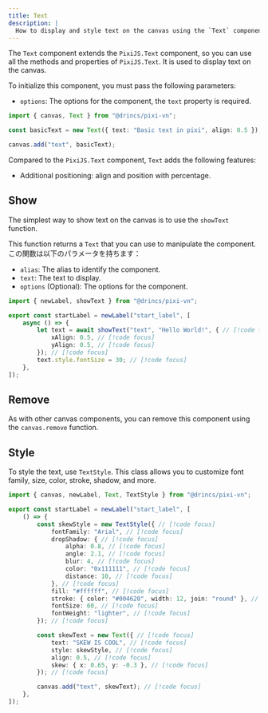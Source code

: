 ```yaml
---
title: Text
description: |
  How to display and style text on the canvas using the `Text` component. Covers `showText`, `TextStyle`, removal, and positioning features.
---
```



The `Text` component extends the `PixiJS.Text` component, so you can use all the methods and properties of `PixiJS.Text`. It is used to display text on the canvas.

To initialize this component, you must pass the following parameters:

* `options`: The options for the component, the `text` property is required.

```ts
import { canvas, Text } from "@drincs/pixi-vn";

const basicText = new Text({ text: "Basic text in pixi", align: 0.5 });

canvas.add("text", basicText);
```

Compared to the `PixiJS.Text` component, `Text` adds the following features:

* Additional positioning: <DynamicLink href="/start/canvas-position">align and position with percentage</DynamicLink>.

## Show

The simplest way to show text on the canvas is to use the `showText` function.

This function returns a `Text` that you can use to manipulate the component. この関数は以下のパラメータを持ちます：

* `alias`: The <DynamicLink href="/start/canvas-alias">alias</DynamicLink> to identify the component.
* `text`: The text to display.
* `options` (Optional): The options for the component.

```ts tab="labels/startLabel.ts"
import { newLabel, showText } from "@drincs/pixi-vn";

export const startLabel = newLabel("start_label", [
    async () => {
        let text = await showText("text", "Hello World!", { // [!code focus]
            xAlign: 0.5, // [!code focus]
            yAlign: 0.5, // [!code focus]
        }); // [!code focus]
        text.style.fontSize = 30; // [!code focus]
    },
]);
```

<TextCanvas />

## Remove

As with other canvas components, you can remove this component using the <DynamicLink href="/start/canvas-functions#remove-a-canvas-component">`canvas.remove`</DynamicLink> function.

## Style

To style the text, use `TextStyle`. This class allows you to customize font family, size, color, stroke, shadow, and more.

```ts tab="labels/startLabel.ts"
import { canvas, newLabel, Text, TextStyle } from "@drincs/pixi-vn";

export const startLabel = newLabel("start_label", [
    () => {
        const skewStyle = new TextStyle({ // [!code focus]
            fontFamily: "Arial", // [!code focus]
            dropShadow: { // [!code focus]
                alpha: 0.8, // [!code focus]
                angle: 2.1, // [!code focus]
                blur: 4, // [!code focus]
                color: "0x111111", // [!code focus]
                distance: 10, // [!code focus]
            }, // [!code focus]
            fill: "#ffffff", // [!code focus]
            stroke: { color: "#004620", width: 12, join: "round" }, // [!code focus]
            fontSize: 60, // [!code focus]
            fontWeight: "lighter", // [!code focus]
        }); // [!code focus]

        const skewText = new Text({ // [!code focus]
            text: "SKEW IS COOL", // [!code focus]
            style: skewStyle, // [!code focus]
            align: 0.5, // [!code focus]
            skew: { x: 0.65, y: -0.3 }, // [!code focus]
        }); // [!code focus]

        canvas.add("text", skewText); // [!code focus]
    },
]);
```

<TextCanvasStyle />

